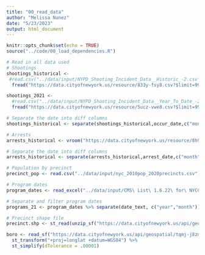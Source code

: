 ```yaml
---
title: "00_read_data"
author: "Melissa Nunez"
date: "5/23/2023"
output: html_document
---
```


```r
knitr::opts_chunk$set(echo = TRUE)
source("../code/00_load_dependencies.R")
```

```r
# Read in all data used
# Shootings
shootings_historical <-
 #read.csv("../data/input/NYPD_Shooting_Incident_Data__Historic_-2.csv")
  fread("https://data.cityofnewyork.us/resource/833y-fsy8.csv?$limit=9999999999999999") %>% clean_names()

shootings_2021 <- 
  #read.csv("../data/input/NYPD_Shooting_Incident_Data__Year_To_Date_-2.csv")
  fread("https://data.cityofnewyork.us/resource/5ucz-vwe8.csv?$limit=9999999999999") %>% clean_names()

# Separate the date into diff columns
shootings_historical <- separate(shootings_historical,occur_date,c("month","day","year"),sep="-", remove=FALSE)

# Arrests
arrests_historical <- vroom("https://data.cityofnewyork.us/resource/8h9b-rp9u.csv?$limit=9999999") %>% clean_names()

# Separate the date into diff columns
arrests_historical <- separate(arrests_historical,arrest_date,c("month","day","year"),sep="-", remove=FALSE)

# Population by precinct
precinct_pop <- read.csv("../data/input/nyc_2010pop_2020precincts.csv") %>% clean_names()

# Program dates
program_dates <- read_excel("../data/input/CMS\ List\ 1.6.22\ for\ NYCC\ .xlsx") %>% clean_names()

# Separate and filter program dates
programs_21 <- program_dates %>% separate(date_text, c("year","month")) %>% filter(year<=21) %>% mutate(waves=21-as.numeric(year))

# Precinct shape file
precinct.shp <- st_read(unzip_sf("https://data.cityofnewyork.us/api/geospatial/78dh-3ptz?method=export&format=Shapefile")) %>%  st_transform('+proj=longlat +datum=WGS84')

boro <- read_sf("https://data.cityofnewyork.us/api/geospatial/tqmj-j8zm?method=export&format=GeoJSON") %>% 
  st_transform("+proj=longlat +datum=WGS84") %>% 
  st_simplify(dTolerance = .00001)
```

